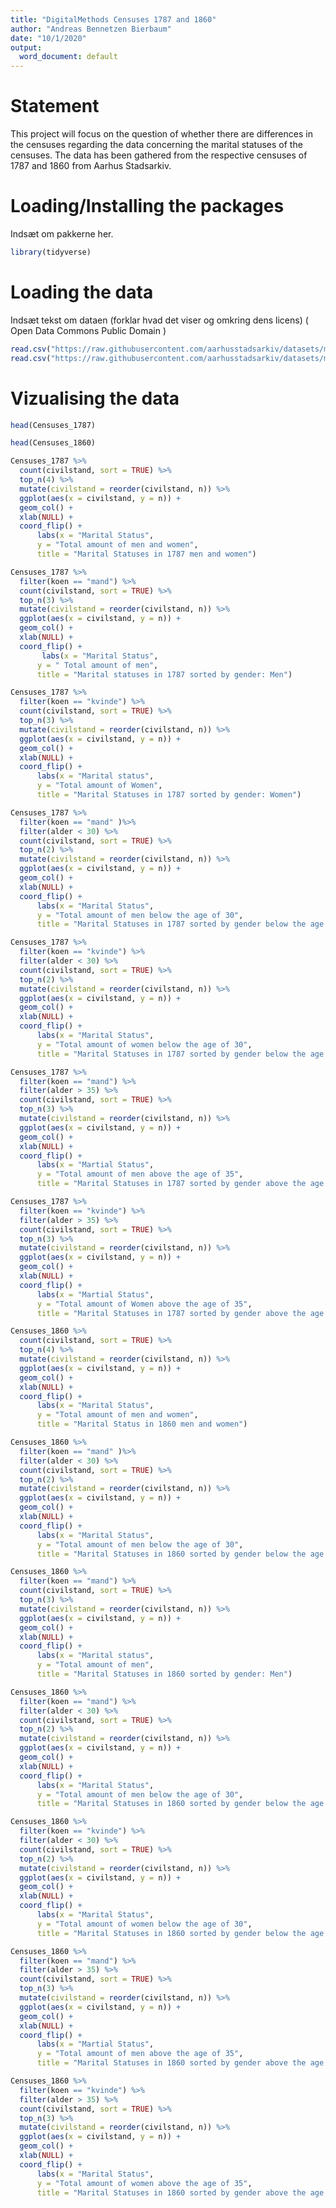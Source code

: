 ---
title: "DigitalMethods Censuses 1787 and 1860"
author: "Andreas Bennetzen Bierbaum"
date: "10/1/2020"
output:
  word_document: default
---
# Statement
This project will focus on the question of whether there are differences in the censuses regarding the data concerning the marital statuses of the censuses. The data has been gathered from the respective censuses of 1787 and 1860 from Aarhus Stadsarkiv.

# Loading/Installing the packages
Indsæt om pakkerne her. 

```{r}
library(tidyverse)
```

# Loading the data
Indsæt tekst om dataen (forklar hvad det viser og omkring dens licens) ( Open Data Commons Public Domain )
```{r}
read.csv("https://raw.githubusercontent.com/aarhusstadsarkiv/datasets/master/censuses/1787/census-1787-normalized.csv") -> Censuses_1787
read.csv("https://raw.githubusercontent.com/aarhusstadsarkiv/datasets/master/censuses/1860/census-1860-normalized.csv") -> Censuses_1860
```
# Vizualising the data

```{r}
head(Censuses_1787)
```

```{r}
head(Censuses_1860)
```


```{r}
Censuses_1787 %>%
  count(civilstand, sort = TRUE) %>%
  top_n(4) %>%
  mutate(civilstand = reorder(civilstand, n)) %>%
  ggplot(aes(x = civilstand, y = n)) +
  geom_col() +
  xlab(NULL) +
  coord_flip() +
      labs(x = "Marital Status",
      y = "Total amount of men and women",
      title = "Marital Statuses in 1787 men and women")
```
```{r}
Censuses_1787 %>%
  filter(koen == "mand") %>%
  count(civilstand, sort = TRUE) %>%
  top_n(3) %>%
  mutate(civilstand = reorder(civilstand, n)) %>%
  ggplot(aes(x = civilstand, y = n)) +
  geom_col() +
  xlab(NULL) +
  coord_flip() +
       labs(x = "Marital Status",
      y = " Total amount of men",
      title = "Marital statuses in 1787 sorted by gender: Men")

```
```{r}
Censuses_1787 %>%
  filter(koen == "kvinde") %>%
  count(civilstand, sort = TRUE) %>%
  top_n(3) %>%
  mutate(civilstand = reorder(civilstand, n)) %>%
  ggplot(aes(x = civilstand, y = n)) +
  geom_col() +
  xlab(NULL) +
  coord_flip() +
      labs(x = "Marital status",
      y = "Total amount of Women",
      title = "Marital Statuses in 1787 sorted by gender: Women")
```
```{r}
Censuses_1787 %>% 
  filter(koen == "mand" )%>% 
  filter(alder < 30) %>% 
  count(civilstand, sort = TRUE) %>%
  top_n(2) %>%
  mutate(civilstand = reorder(civilstand, n)) %>%
  ggplot(aes(x = civilstand, y = n)) +
  geom_col() +
  xlab(NULL) +
  coord_flip() +
      labs(x = "Marital Status",
      y = "Total amount of men below the age of 30",
      title = "Marital Statuses in 1787 sorted by gender below the age of 30: Men")
```
```{r}
Censuses_1787 %>% 
  filter(koen == "kvinde") %>%
  filter(alder < 30) %>% 
  count(civilstand, sort = TRUE) %>%
  top_n(2) %>%
  mutate(civilstand = reorder(civilstand, n)) %>%
  ggplot(aes(x = civilstand, y = n)) +
  geom_col() +
  xlab(NULL) +
  coord_flip() +
      labs(x = "Marital Status",
      y = "Total amount of women below the age of 30",
      title = "Marital Statuses in 1787 sorted by gender below the age of 30: Women")
```






```{r}
Censuses_1787 %>% 
  filter(koen == "mand") %>%
  filter(alder > 35) %>% 
  count(civilstand, sort = TRUE) %>%
  top_n(3) %>%
  mutate(civilstand = reorder(civilstand, n)) %>%
  ggplot(aes(x = civilstand, y = n)) +
  geom_col() +
  xlab(NULL) +
  coord_flip() +
      labs(x = "Martial Status",
      y = "Total amount of men above the age of 35",
      title = "Marital Statuses in 1787 sorted by gender above the age of 35: Men")
```
```{r}
Censuses_1787 %>% 
  filter(koen == "kvinde") %>%
  filter(alder > 35) %>% 
  count(civilstand, sort = TRUE) %>%
  top_n(3) %>%
  mutate(civilstand = reorder(civilstand, n)) %>%
  ggplot(aes(x = civilstand, y = n)) +
  geom_col() +
  xlab(NULL) +
  coord_flip() +
      labs(x = "Martial Status",
      y = "Total amount of Women above the age of 35",
      title = "Marital Statuses in 1787 sorted by gender above the age of 35: Women")
```





```{r}
Censuses_1860 %>%
  count(civilstand, sort = TRUE) %>%
  top_n(4) %>%
  mutate(civilstand = reorder(civilstand, n)) %>%
  ggplot(aes(x = civilstand, y = n)) +
  geom_col() +
  xlab(NULL) +
  coord_flip() +
      labs(x = "Marital Status",
      y = "Total amount of men and women",
      title = "Marital Status in 1860 men and women")
```
```{r}
Censuses_1860 %>% 
  filter(koen == "mand" )%>% 
  filter(alder < 30) %>% 
  count(civilstand, sort = TRUE) %>%
  top_n(2) %>%
  mutate(civilstand = reorder(civilstand, n)) %>%
  ggplot(aes(x = civilstand, y = n)) +
  geom_col() +
  xlab(NULL) +
  coord_flip() +
      labs(x = "Marital Status",
      y = "Total amount of men below the age of 30",
      title = "Marital Statuses in 1860 sorted by gender below the age of 30: Men")
```
```{r}
Censuses_1860 %>% 
  filter(koen == "mand") %>%
  count(civilstand, sort = TRUE) %>%
  top_n(3) %>%
  mutate(civilstand = reorder(civilstand, n)) %>%
  ggplot(aes(x = civilstand, y = n)) +
  geom_col() +
  xlab(NULL) +
  coord_flip() +
      labs(x = "Marital status",
      y = "Total amount of men",
      title = "Marital Statuses in 1860 sorted by gender: Men")
```
```{r}
Censuses_1860 %>% 
  filter(koen == "mand") %>%
  filter(alder < 30) %>% 
  count(civilstand, sort = TRUE) %>%
  top_n(2) %>%
  mutate(civilstand = reorder(civilstand, n)) %>%
  ggplot(aes(x = civilstand, y = n)) +
  geom_col() +
  xlab(NULL) +
  coord_flip() +
      labs(x = "Marital Status",
      y = "Total amount of men below the age of 30",
      title = "Marital Statuses in 1860 sorted by gender below the age of 30: Men")

```

```{r}
Censuses_1860 %>% 
  filter(koen == "kvinde") %>%
  filter(alder < 30) %>% 
  count(civilstand, sort = TRUE) %>%
  top_n(2) %>%
  mutate(civilstand = reorder(civilstand, n)) %>%
  ggplot(aes(x = civilstand, y = n)) +
  geom_col() +
  xlab(NULL) +
  coord_flip() +
      labs(x = "Marital Status",
      y = "Total amount of women below the age of 30",
      title = "Marital Statuses in 1860 sorted by gender below the age of 30: Women")
```
```{r}
Censuses_1860 %>% 
  filter(koen == "mand") %>%
  filter(alder > 35) %>% 
  count(civilstand, sort = TRUE) %>%
  top_n(3) %>%
  mutate(civilstand = reorder(civilstand, n)) %>%
  ggplot(aes(x = civilstand, y = n)) +
  geom_col() +
  xlab(NULL) +
  coord_flip() +
      labs(x = "Martial Status",
      y = "Total amount of men above the age of 35",
      title = "Marital Statuses in 1860 sorted by gender above the age of 35: Men")
```

```{r}
Censuses_1860 %>% 
  filter(koen == "kvinde") %>%
  filter(alder > 35) %>% 
  count(civilstand, sort = TRUE) %>%
  top_n(3) %>%
  mutate(civilstand = reorder(civilstand, n)) %>%
  ggplot(aes(x = civilstand, y = n)) +
  geom_col() +
  xlab(NULL) +
  coord_flip() +
      labs(x = "Marital Status",
      y = "Total amount of women above the age of 35",
      title = "Marital Statuses in 1860 sorted by gender above the age of 35: Women")
```

